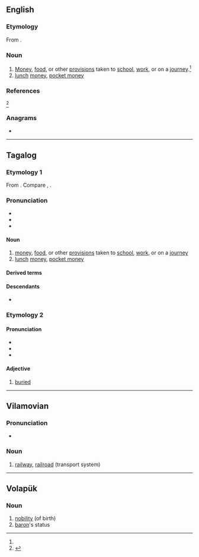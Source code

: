 ==English==

===Etymology===
From {{bor|en|tl|baon}}.

===Noun===
{{en-noun|?}} {{tlb|en|Philippines}}

# [[money|Money]], [[food]], or other [[provisions]] taken to [[school]], [[work]], or on a [[journey]].<ref name="OED June 2015"/>
# [[lunch]] [[money]], [[pocket money]]

===References===
<references>
<ref name="OED June 2015">{{R:OED Online|title=baon|code=33924987|part of speech=n|date=June 2015}}</ref>
</references>

===Anagrams===
* {{anagrams|en|a=abno|AONB|Abon|Bano|Bona|Oban|bona}}

----

==Tagalog==

===Etymology 1===
From {{inh|tl|poz-pro|*balun}}. Compare {{cog|ceb|balon}}, {{cog|ilo|balon}}.

===Pronunciation===
* {{tl-IPA|ba7on}}
* {{rhymes|tl|on}}
* {{hyphenation|tl|ba|on}}

====Noun====
{{tl-noun|baon}}

# [[money|money]], [[food]], or other [[provisions]] taken to [[school]], [[work]], or on a [[journey]]
# [[lunch]] [[money]], [[pocket money]]

====Derived terms====
{{col3|tl|baunan|baunin|magbaon|pabaon}}

====Descendants====
* {{desc|en|baon|bor=1}}

===Etymology 2===

====Pronunciation====
* {{hyphenation|tl|ba|ón}}
* {{tl-IPA|ba7ón}}
* {{rhymes|tl|on}}

====Adjective====
{{tl-adj|baón}}

# [[buried]]

----

==Vilamovian==

===Pronunciation===
* {{audio|wym|Wym-baon (wersja Józefa Gary).ogg|Audio}}

===Noun===
{{wym-noun|g=f}}

# [[railway]], [[railroad]] (transport system)

----

==Volapük==

===Noun===
{{vo-noun}}

# [[nobility]] (of birth)
# [[baron]]'s status